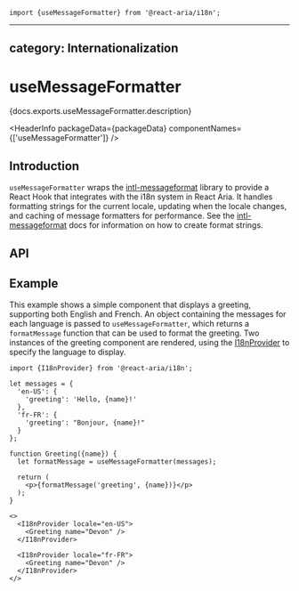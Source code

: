 <!-- Copyright 2020 Adobe. All rights reserved.
This file is licensed to you under the Apache License, Version 2.0 (the "License");
you may not use this file except in compliance with the License. You may obtain a copy
of the License at http://www.apache.org/licenses/LICENSE-2.0
Unless required by applicable law or agreed to in writing, software distributed under
the License is distributed on an "AS IS" BASIS, WITHOUT WARRANTIES OR REPRESENTATIONS
OF ANY KIND, either express or implied. See the License for the specific language
governing permissions and limitations under the License. -->



```tsx import
import {useMessageFormatter} from '@react-aria/i18n';
```

---
category: Internationalization
---

# useMessageFormatter

<p>{docs.exports.useMessageFormatter.description}</p>

<HeaderInfo
  packageData={packageData}
  componentNames={['useMessageFormatter']} />

## Introduction

`useMessageFormatter` wraps the [intl-messageformat](https://formatjs.io/docs/intl-messageformat) library to provide
a React Hook that integrates with the i18n system in React Aria. It handles formatting strings for the current locale,
updating when the locale changes, and caching of message formatters for performance. See the 
[intl-messageformat](https://formatjs.io/docs/intl-messageformat) docs for information on how to create format strings.

## API

<FunctionAPI function={docs.exports.useMessageFormatter} links={docs.links} />

## Example

This example shows a simple component that displays a greeting, supporting both English and French. An object containing
the messages for each language is passed to `useMessageFormatter`, which returns a `formatMessage` function that can be
used to format the greeting. Two instances of the greeting component are rendered, using the [I18nProvider](I18nProvider.html)
to specify the language to display.

```tsx example
import {I18nProvider} from '@react-aria/i18n';

let messages = {
  'en-US': {
    'greeting': 'Hello, {name}!'
  },
  'fr-FR': {
    'greeting': "Bonjour, {name}!"
  }
};

function Greeting({name}) {
  let formatMessage = useMessageFormatter(messages);

  return (
    <p>{formatMessage('greeting', {name})}</p>
  );
}

<>
  <I18nProvider locale="en-US">
    <Greeting name="Devon" />
  </I18nProvider>

  <I18nProvider locale="fr-FR">
    <Greeting name="Devon" />
  </I18nProvider>
</>
```
